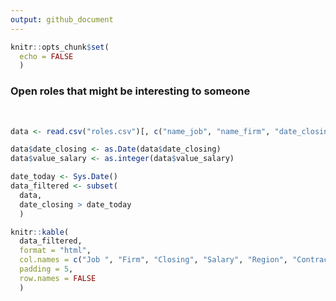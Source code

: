 ```yaml
---
output: github_document
---
```


<!-- README.md is generated from README.Rmd. Please edit that file -->

```r
knitr::opts_chunk$set(
  echo = FALSE
  )
```

### Open roles that might be interesting to someone

<br/>

```r
data <- read.csv("roles.csv")[, c("name_job", "name_firm", "date_closing", "value_salary", "name_region", "name_contract")]

data$date_closing <- as.Date(data$date_closing)
data$value_salary <- as.integer(data$value_salary)

date_today <- Sys.Date()
data_filtered <- subset(
  data, 
  date_closing > date_today
  )

knitr::kable(
  data_filtered,
  format = "html",
  col.names = c("Job ", "Firm", "Closing", "Salary", "Region", "Contract"),
  padding = 5, 
  row.names = FALSE
  )
```
